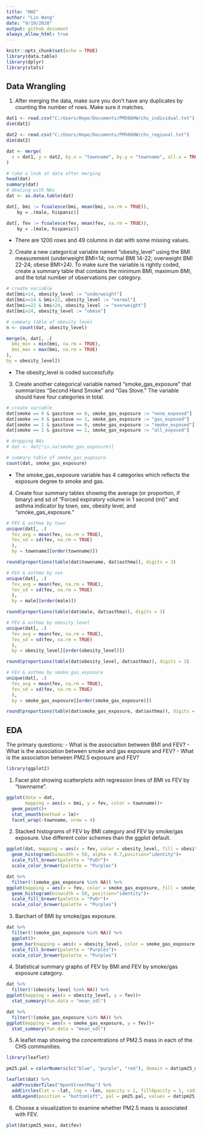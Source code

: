```yaml
---
title: "HW2"
author: "Lin Wang"
date: "9/19/2020"
output: github_document
always_allow_html: true
---
```


```r
knitr::opts_chunk$set(echo = TRUE)
library(data.table)
library(dplyr)
library(stats)
```
## Data Wrangling

1. After merging the data, make sure you don’t have any duplicates by counting the number of rows. Make sure it matches.

```r
dat1 <- read.csv("C:/Users/Hope/Documents/PM566HW/chs_individual.txt")
dim(dat1)

dat2 <- read.csv("C:/Users/Hope/Documents/PM566HW/chs_regional.txt")
dim(dat2)

dat <- merge(
  x = dat1, y = dat2, by.x = "townname", by.y = "townname", all.x = TRUE, all.y = FALSE
) 

# take a look at data after merging
head(dat)
summary(dat)
# dealing with NAs
dat <- as.data.table(dat)

dat[, bmi := fcoalesce(bmi, mean(bmi, na.rm = TRUE)),
    by = .(male, hispanic)]

dat[, fev := fcoalesce(fev, mean(fev, na.rm = TRUE)),
    by = .(male, hispanic)]
```

- There are 1200 rows and 49 columns in dat with some missing values.

2. Create a new categorical variable named “obesity_level” using the BMI measurement (underweight BMI<14; normal BMI 14-22; overweight BMI 22-24; obese BMI>24). To make sure the variable is rightly coded, create a summary table that contains the minimum BMI, maximum BMI, and the total number of observations per category.

```r
# create variable
dat[bmi<14, obesity_level := "underweight"]
dat[bmi>=14 & bmi<22, obesity_level := "normal"]
dat[bmi>=22 & bmi<24, obesity_level := "overweight"]
dat[bmi>24, obesity_level := "obese"]

# summary table of obesity level
n <- count(dat, obesity_level)

merge(n, dat[, .(
  bmi_min = min(bmi, na.rm = TRUE),
  bmi_max = max(bmi, na.rm = TRUE)
),
by = obesity_level])
```

- The obesity_level is coded successfully. 

3. Create another categorical variable named “smoke_gas_exposure” that summarizes “Second Hand Smoke” and “Gas Stove.” The variable should have four categories in total.

```r
# create variable
dat[smoke == 0 & gasstove == 0, smoke_gas_exposure := "none_exposed"]
dat[smoke == 0 & gasstove == 1, smoke_gas_exposure := "gas_exposed"]
dat[smoke == 1 & gasstove == 0, smoke_gas_exposure := "smoke_exposed"]
dat[smoke == 1 & gasstove == 1, smoke_gas_exposure := "all_exposed"]

# dropping NAs
# dat <- dat[!is.na(smoke_gas_exposure)]

# summary table of smoke_gas_exposure
count(dat, smoke_gas_exposure)
```

- The smoke_gas_exposure variable has 4 categories which reflects the exposure degree to smoke and gas.

4. Create four summary tables showing the average (or proportion, if binary) and sd of “Forced expiratory volume in 1 second (ml)” and asthma indicator by town, sex, obesity level, and “smoke_gas_exposure.”

```r
# FEV & asthma by town
unique(dat[, .(
  fev_avg = mean(fev, na.rm = TRUE),
  fev_sd = sd(fev, na.rm = TRUE)
  ),
  by = townname][order(townname)])

round(proportions(table(dat$townname, dat$asthma)), digits = 3)

# FEV & asthma by sex
unique(dat[, .(
  fev_avg = mean(fev, na.rm = TRUE),
  fev_sd = sd(fev, na.rm = TRUE)
  ),
  by = male][order(male)])

round(proportions(table(dat$male, dat$asthma)), digits = 3)

# FEV & asthma by obesity level
unique(dat[, .(
  fev_avg = mean(fev, na.rm = TRUE),
  fev_sd = sd(fev, na.rm = TRUE)
  ),
  by = obesity_level][order(obesity_level)])

round(proportions(table(dat$obesity_level, dat$asthma)), digits = 3)

# FEV & asthma by smoke_gas_exposure
unique(dat[, .(
  fev_avg = mean(fev, na.rm = TRUE),
  fev_sd = sd(fev, na.rm = TRUE)
  ),
  by = smoke_gas_exposure][order(smoke_gas_exposure)])

round(proportions(table(dat$smoke_gas_exposure, dat$asthma)), digits = 3)
```

## EDA
The primary questions:
- What is the association between BMI and FEV?
- What is the association between smoke and gas exposure and FEV?
- What is the association between PM2.5 exposure and FEV?

```r
library(ggplot2)
```

1. Facet plot showing scatterplots with regression lines of BMI vs FEV by “townname”.

```r
ggplot(data = dat, 
       mapping = aes(x = bmi, y = fev, color = townname))+
  geom_point()+
  stat_smooth(method = lm)+
  facet_wrap(~townname, nrow = 4)
```

2. Stacked histograms of FEV by BMI category and FEV by smoke/gas exposure. Use different color schemes than the ggplot default.

```r
ggplot(dat, mapping = aes(x = fev, color = obesity_level, fill = obesity_level))+
  geom_histogram(binwidth = 50, alpha = 0.7,position="identity")+
  scale_fill_brewer(palette = "PuOr")+
  scale_color_brewer(palette = "Purples")

dat %>%
  filter(!(smoke_gas_exposure %in% NA)) %>%
ggplot(mapping = aes(x = fev, color = smoke_gas_exposure, fill = smoke_gas_exposure))+
  geom_histogram(binwidth = 50, position="identity")+
  scale_fill_brewer(palette = "PuOr")+
  scale_color_brewer(palette = "Purples")
```

3. Barchart of BMI by smoke/gas exposure.

```r
dat %>%
  filter(!(smoke_gas_exposure %in% NA)) %>%
  ggplot()+
  geom_bar(mapping = aes(x = obesity_level, color = smoke_gas_exposure, fill = smoke_gas_exposure))+
  scale_fill_brewer(palette = "Purples")+
  scale_color_brewer(palette = "Purples")
```

4. Statistical summary graphs of FEV by BMI and FEV by smoke/gas exposure category.

```r
dat %>%
  filter(!(obesity_level %in% NA)) %>%
ggplot(mapping = aes(x = obesity_level, y = fev))+
  stat_summary(fun.data = "mean_sdl")

dat %>%
  filter(!(smoke_gas_exposure %in% NA)) %>%
ggplot(mapping = aes(x = smoke_gas_exposure, y = fev))+
  stat_summary(fun.data = "mean_sdl")
```

5. A leaflet map showing the concentrations of PM2.5 mass in each of the CHS communities.

```r
library(leaflet)

pm25.pal = colorNumeric(c("blue", "purple", "red"), domain = dat$pm25_mass)

leaflet(dat) %>%
  addProviderTiles("OpenStreetMap") %>%
  addCircles(lat = ~lat, lng = ~lon, opacity = 1, fillOpacity = 1, radius = 500, color = ~pm25.pal(pm25_mass)) %>%
  addLegend(position = "bottomleft", pal = pm25.pal, values = dat$pm25_mass , title = "PM2.5 mass concentrations", opacity = 1)
```

6. Choose a visualization to examine whether PM2.5 mass is associated with FEV.

```r
plot(dat$pm25_mass, dat$fev)
```


